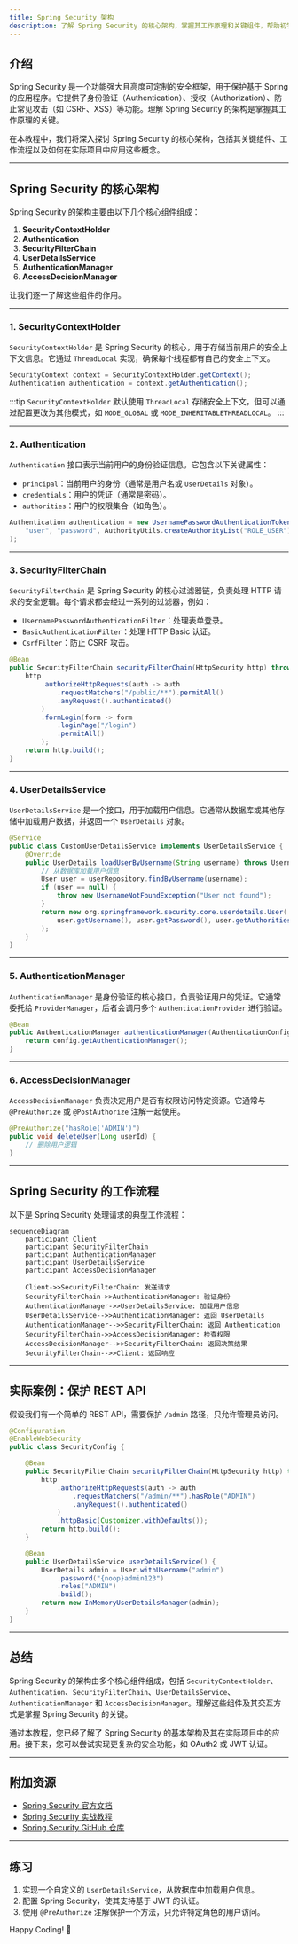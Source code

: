 ```yaml
---
title: Spring Security 架构
description: 了解 Spring Security 的核心架构，掌握其工作原理和关键组件，帮助初学者构建安全的应用程序。
---
```


## 介绍

Spring Security 是一个功能强大且高度可定制的安全框架，用于保护基于 Spring 的应用程序。它提供了身份验证（Authentication）、授权（Authorization）、防止常见攻击（如 CSRF、XSS）等功能。理解 Spring Security 的架构是掌握其工作原理的关键。

在本教程中，我们将深入探讨 Spring Security 的核心架构，包括其关键组件、工作流程以及如何在实际项目中应用这些概念。

---

## Spring Security 的核心架构

Spring Security 的架构主要由以下几个核心组件组成：

1. **SecurityContextHolder**  
2. **Authentication**  
3. **SecurityFilterChain**  
4. **UserDetailsService**  
5. **AuthenticationManager**  
6. **AccessDecisionManager**  

让我们逐一了解这些组件的作用。

---

### 1. SecurityContextHolder

`SecurityContextHolder` 是 Spring Security 的核心，用于存储当前用户的安全上下文信息。它通过 `ThreadLocal` 实现，确保每个线程都有自己的安全上下文。

```java
SecurityContext context = SecurityContextHolder.getContext();
Authentication authentication = context.getAuthentication();
```

:::tip
`SecurityContextHolder` 默认使用 `ThreadLocal` 存储安全上下文，但可以通过配置更改为其他模式，如 `MODE_GLOBAL` 或 `MODE_INHERITABLETHREADLOCAL`。
:::

---

### 2. Authentication

`Authentication` 接口表示当前用户的身份验证信息。它包含以下关键属性：

- `principal`：当前用户的身份（通常是用户名或 `UserDetails` 对象）。
- `credentials`：用户的凭证（通常是密码）。
- `authorities`：用户的权限集合（如角色）。

```java
Authentication authentication = new UsernamePasswordAuthenticationToken(
    "user", "password", AuthorityUtils.createAuthorityList("ROLE_USER")
);
```

---

### 3. SecurityFilterChain

`SecurityFilterChain` 是 Spring Security 的核心过滤器链，负责处理 HTTP 请求的安全逻辑。每个请求都会经过一系列的过滤器，例如：

- `UsernamePasswordAuthenticationFilter`：处理表单登录。
- `BasicAuthenticationFilter`：处理 HTTP Basic 认证。
- `CsrfFilter`：防止 CSRF 攻击。

```java
@Bean
public SecurityFilterChain securityFilterChain(HttpSecurity http) throws Exception {
    http
        .authorizeHttpRequests(auth -> auth
            .requestMatchers("/public/**").permitAll()
            .anyRequest().authenticated()
        )
        .formLogin(form -> form
            .loginPage("/login")
            .permitAll()
        );
    return http.build();
}
```

---

### 4. UserDetailsService

`UserDetailsService` 是一个接口，用于加载用户信息。它通常从数据库或其他存储中加载用户数据，并返回一个 `UserDetails` 对象。

```java
@Service
public class CustomUserDetailsService implements UserDetailsService {
    @Override
    public UserDetails loadUserByUsername(String username) throws UsernameNotFoundException {
        // 从数据库加载用户信息
        User user = userRepository.findByUsername(username);
        if (user == null) {
            throw new UsernameNotFoundException("User not found");
        }
        return new org.springframework.security.core.userdetails.User(
            user.getUsername(), user.getPassword(), user.getAuthorities()
        );
    }
}
```

---

### 5. AuthenticationManager

`AuthenticationManager` 是身份验证的核心接口，负责验证用户的凭证。它通常委托给 `ProviderManager`，后者会调用多个 `AuthenticationProvider` 进行验证。

```java
@Bean
public AuthenticationManager authenticationManager(AuthenticationConfiguration config) throws Exception {
    return config.getAuthenticationManager();
}
```

---

### 6. AccessDecisionManager

`AccessDecisionManager` 负责决定用户是否有权限访问特定资源。它通常与 `@PreAuthorize` 或 `@PostAuthorize` 注解一起使用。

```java
@PreAuthorize("hasRole('ADMIN')")
public void deleteUser(Long userId) {
    // 删除用户逻辑
}
```

---

## Spring Security 的工作流程

以下是 Spring Security 处理请求的典型工作流程：

```mermaid
sequenceDiagram
    participant Client
    participant SecurityFilterChain
    participant AuthenticationManager
    participant UserDetailsService
    participant AccessDecisionManager

    Client->>SecurityFilterChain: 发送请求
    SecurityFilterChain->>AuthenticationManager: 验证身份
    AuthenticationManager->>UserDetailsService: 加载用户信息
    UserDetailsService-->>AuthenticationManager: 返回 UserDetails
    AuthenticationManager-->>SecurityFilterChain: 返回 Authentication
    SecurityFilterChain->>AccessDecisionManager: 检查权限
    AccessDecisionManager-->>SecurityFilterChain: 返回决策结果
    SecurityFilterChain-->>Client: 返回响应
```

---

## 实际案例：保护 REST API

假设我们有一个简单的 REST API，需要保护 `/admin` 路径，只允许管理员访问。

```java
@Configuration
@EnableWebSecurity
public class SecurityConfig {

    @Bean
    public SecurityFilterChain securityFilterChain(HttpSecurity http) throws Exception {
        http
            .authorizeHttpRequests(auth -> auth
                .requestMatchers("/admin/**").hasRole("ADMIN")
                .anyRequest().authenticated()
            )
            .httpBasic(Customizer.withDefaults());
        return http.build();
    }

    @Bean
    public UserDetailsService userDetailsService() {
        UserDetails admin = User.withUsername("admin")
            .password("{noop}admin123")
            .roles("ADMIN")
            .build();
        return new InMemoryUserDetailsManager(admin);
    }
}
```

---

## 总结

Spring Security 的架构由多个核心组件组成，包括 `SecurityContextHolder`、`Authentication`、`SecurityFilterChain`、`UserDetailsService`、`AuthenticationManager` 和 `AccessDecisionManager`。理解这些组件及其交互方式是掌握 Spring Security 的关键。

通过本教程，您已经了解了 Spring Security 的基本架构及其在实际项目中的应用。接下来，您可以尝试实现更复杂的安全功能，如 OAuth2 或 JWT 认证。

---

## 附加资源

- [Spring Security 官方文档](https://docs.spring.io/spring-security/reference/)
- [Spring Security 实战教程](https://www.baeldung.com/security-spring)
- [Spring Security GitHub 仓库](https://github.com/spring-projects/spring-security)

---

## 练习

1. 实现一个自定义的 `UserDetailsService`，从数据库中加载用户信息。
2. 配置 Spring Security，使其支持基于 JWT 的认证。
3. 使用 `@PreAuthorize` 注解保护一个方法，只允许特定角色的用户访问。

Happy Coding! 🚀